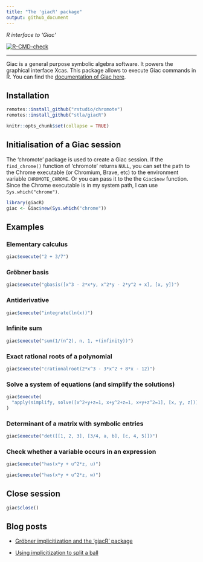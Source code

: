 ```yaml
---
title: "The 'giacR' package"
output: github_document
---
```


*R interface to 'Giac'*

<!-- badges: start -->
[![R-CMD-check](https://github.com/stla/giacR/actions/workflows/R-CMD-check.yaml/badge.svg)](https://github.com/stla/giacR/actions/workflows/R-CMD-check.yaml)
<!-- badges: end -->

___

Giac is a general purpose symbolic algebra software. It powers the graphical 
interface Xcas. This package allows to execute Giac commands in R. You can 
find the [documentation of Giac here](https://www-fourier.ujf-grenoble.fr/~parisse/giac/doc/en/cascmd_en/cascmd_en.html).


## Installation

```r
remotes::install_github("rstudio/chromote")
remotes::install_github("stla/giacR")
```

```r
knitr::opts_chunk$set(collapse = TRUE)
```


## Initialisation of a Giac session

The 'chromote' package is used to create a Giac session. If the `find_chrome()` 
function of 'chromote' returns `NULL`, you can set the path to the Chrome 
executable (or Chromium, Brave, etc) to the environment variable 
`CHROMOTE_CHROME`. Or you can pass it to the the `Giac$new` function. 
Since the Chrome executable is in my system path, I can use 
`Sys.which("chrome")`.

```r
library(giacR)
giac <- Giac$new(Sys.which("chrome"))
```


## Examples 

### Elementary calculus

```r
giac$execute("2 + 3/7")
```


### Gröbner basis

```r
giac$execute("gbasis([x^3 - 2*x*y, x^2*y - 2*y^2 + x], [x, y])")
```


### Antiderivative

```r
giac$execute("integrate(ln(x))")
```


### Infinite sum

```r
giac$execute("sum(1/(n^2), n, 1, +(infinity))")
```


### Exact rational roots of a polynomial

```r
giac$execute("crationalroot(2*x^3 - 3*x^2 + 8*x - 12)")
```


### Solve a system of equations (and simplify the solutions)

```r
giac$execute(
  "apply(simplify, solve([x^2+y+z=1, x+y^2+z=1, x+y+z^2=1], [x, y, z]))"
)
```


### Determinant of a matrix with symbolic entries

```r
giac$execute("det([[1, 2, 3], [3/4, a, b], [c, 4, 5]])")
```


### Check whether a variable occurs in an expression

```r
giac$execute("has(x*y + u^2*z, u)")
```

```r
giac$execute("has(x*y + u^2*z, w)")
```


## Close session

```r
giac$close()
```


## Blog posts

- [Gröbner implicitization and the 'giacR' package](https://laustep.github.io/stlahblog/posts/giacR01.html)

- [Using implicitization to split a ball](https://laustep.github.io/stlahblog/posts/giacR02.html)
